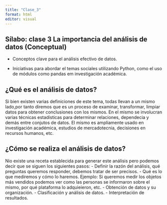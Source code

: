 ```yaml
---
title: "Clase_3"
format: html
editor: visual
---
```


## Sílabo: clase 3 **La importancia del análisis de datos (Conceptual)**

-   Conceptos clave para el análisis efectivo de datos.

-   Iniciativas para abordar el temas sociales utilizando Python, como el uso de módulos como pandas em investigación académica.


## ¿Qué es el análisis de datos?
  Si bien existen varias definiciones de este tema, todas llevan a un mismo lado,por tanto diremos que es un proceso de examinar, transformar, limpiar datos para obtener conclusiones con los mismos. En el mismo se involucran varias técnicas estadísticas para determinar relaciones, dependecia y demás entre conjutos de datos. El mismo es ampliamente usado en investigación académica, estudios de mercadotecnia, decisiones en recursos humanos, etc. 

## ¿Cómo se realiza el análisis de datos?
Nio existe una receta establecida para generar este análisis pero podemos decir que se siguen los siguientes pasos:
- Definir la razón del análisis, qué preguntas queremos responder, debemos tratar de ser precisos.
- Qué es lo que mediremos y cómo lo haremos. Ejemplo: Si queremos medir los objetos más vendidos podemos ver como las personas se informaron sobre el mismo, por qué plataforma lo adquieieron, etc.
- Obtención de datos y su organización.
- Clasificación y análisis de datos.
- Interpretación de resultados.
 